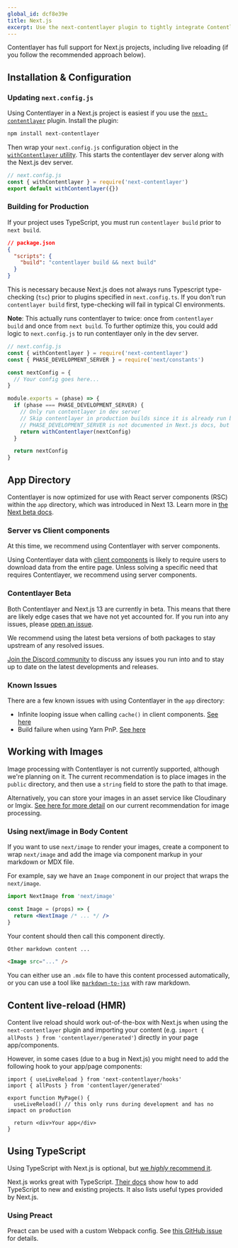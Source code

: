 ```yaml
---
global_id: dcf8e39e
title: Next.js
excerpt: Use the next-contentlayer plugin to tightly integrate Contentlayer into a Next.js project.
---
```


Contentlayer has full support for Next.js projects, including live reloading (if you follow the recommended approach below).

## Installation & Configuration

### Updating `next.config.js`

Using Contentlayer in a Next.js project is easiest if you use the [`next-contentlayer`](/docs/reference/next-contentlayer) plugin. Install the plugin:

```txt
npm install next-contentlayer
```

Then wrap your `next.config.js` configuration object in the [`withContentlayer` utility](/docs/reference/next-contentlayer#withcontentlayer). This starts the contentlayer dev server along with the Next.js dev server.

```js
// next.config.js
const { withContentlayer } = require('next-contentlayer')
export default withContentlayer({})
```

### Building for Production

If your project uses TypeScript, you must run `contentlayer build` prior to `next build`.

```json
// package.json
{
  "scripts": {
    "build": "contentlayer build && next build"
  }
}
```

This is necessary because Next.js does not always runs Typescript type-checking (`tsc`) prior to plugins specified in `next.config.ts`. If you don't run `contentlayer build` first, type-checking will fail in typical CI environments.

**Note**: This actually runs contentlayer to twice: once from `contentlayer build` and once from `next build`. To further optimize this, you could add logic to `next.config.js` to run contentlayer only in the dev server.

```js
// next.config.js
const { withContentlayer } = require('next-contentlayer')
const { PHASE_DEVELOPMENT_SERVER } = require('next/constants')

const nextConfig = {
  // Your config goes here...
}

module.exports = (phase) => {
  if (phase === PHASE_DEVELOPMENT_SERVER) {
    // Only run contentlayer in dev server
    // Skip contentlayer in production builds since it is already run by `contentlayer build` prior to `next build`.
    // PHASE_DEVELOPMENT_SERVER is not documented in Next.js docs, but you can find it in various sources such as https://github.com/vercel/next.js/issues/37269.
    return withContentlayer(nextConfig)
  }

  return nextConfig
}
```

## App Directory

Contentlayer is now optimized for use with React server components (RSC) within the `app` directory, which was introduced in Next 13. Learn more in [the Next beta docs](https://nextjs.org/docs/app/api-reference/file-conventions/metadata).

### Server vs Client components

At this time, we recommend using Contentlayer with server components.

Using Contentlayer data with [client components](https://nextjs.org/docs/getting-started/react-essentials#client-components) is likely to require users to download data from the entire page. Unless solving a specific need that requires Contentlayer, we recommend using server components.

### Contentlayer Beta

Both Contentlayer and Next.js 13 are currently in beta. This means that there are likely edge cases that we have not yet accounted for. If you run into any issues, please [open an issue](https://github.com/contentlayerdev/contentlayer/issues/new).

We recommend using the latest beta versions of both packages to stay upstream of any resolved issues.

[Join the Discord community](https://discord.gg/rytFErsARm) to discuss any issues you run into and to stay up to date on the latest developments and releases.

### Known Issues

There are a few known issues with using Contentlayer in the `app` directory:

- Infinite looping issue when calling `cache()` in client components. [See here](https://github.com/vercel/next.js/issues/42180#issuecomment-1303451294)
- Build failure when using Yarn PnP. [See here](https://github.com/vercel/next.js/issues/42427)

## Working with Images

Image processing with Contentlayer is not currently supported, although we're planning on it. The current recommendation is to place images in the `public` directory, and then use a `string` field to store the path to that image.

Alternatively, you can store your images in an asset service like Cloudinary or Imgix. [See here for more detail](/docs/sources/files/images) on our current recommendation for image processing.

### Using next/image in Body Content

If you want to use `next/image` to render your images, create a component to wrap `next/image` and add the image via component markup in your markdown or MDX file.

For example, say we have an `Image` component in our project that wraps the `next/image`.

```jsx
import NextImage from 'next/image'

const Image = (props) => {
  return <NextImage /* ... */ />
}
```

Your content should then call this component directly.

```md
Other markdown content ...

<Image src="..." />
```

You can either use an `.mdx` file to have this content processed automatically, or you can use a tool like [`markdown-to-jsx`](https://www.npmjs.com/package/markdown-to-jsx) with raw markdown.

## Content live-reload (HMR)

Content live reload should work out-of-the-box with Next.js when using the `next-contentlayer` plugin and importing your content (e.g. `import { allPosts } from 'contentlayer/generated'`) directly in your page app/components.

However, in some cases (due to a bug in Next.js) you might need to add the following hook to your app/page components:

```tsx
import { useLiveReload } from 'next-contentlayer/hooks'
import { allPosts } from 'contentlayer/generated'

export function MyPage() {
  useLiveReload() // this only runs during development and has no impact on production

  return <div>Your app</div>
}
```

## Using TypeScript

Using TypeScript with Next.js is optional, but [we _highly_ recommend it](/docs/concepts/type-safety).

Next.js works great with TypeScript. [Their docs](https://nextjs.org/docs/basic-features/typescript) show how to add TypeScript to new and existing projects. It also lists useful types provided by Next.js.

### Using Preact

Preact can be used with a custom Webpack config. See [this GitHub issue](https://github.com/contentlayerdev/contentlayer/issues/62) for details.
